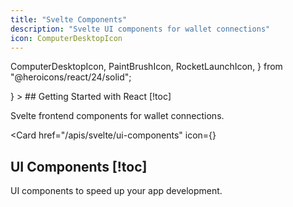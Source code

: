 ```yaml
---
title: "Svelte Components"
description: "Svelte UI components for wallet connections"
icon: ComputerDesktopIcon
---
```

  ComputerDesktopIcon,
  PaintBrushIcon,
  RocketLaunchIcon,
} from "@heroicons/react/24/solid";

<Cards>
  <Card
    href="/apis/svelte/getting-started"
    icon={<RocketLaunchIcon />}
  >
  ## Getting Started with React [!toc]

  Svelte frontend components for wallet connections.
  </Card>

  <Card
    href="/apis/svelte/ui-components"
    icon={<PaintBrushIcon />}
  >
  ## UI Components [!toc]

  UI components to speed up your app development.
  </Card>
</Cards>